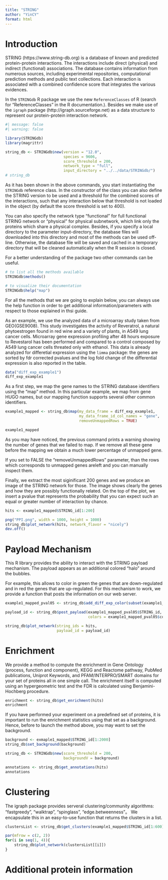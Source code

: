```yaml
---
title: "STRING"
author: "YinCY"
format: html
---
```


# Introduction
STRING (https://www.string-db.org) is a database of known and predicted protein-protein interactions. The interactions include direct (physical) and indirect (functional) associations. The database contains information from numerous sources, including experimental repositories, computational prediction methods and public text collections. Each interaction is associated with a combined confidence score that integrates the various evidences.

In the `STRINGdb` R package we use the new `ReferenceClasses` of R (search for "ReferenceClasses" in the R documentation.). Besides we make use of the `igraph` package (http://igraph.sourceforge.net) as a data structure to represent our protein-protein interaction network.

```r
#| message: false
#| warning: false

library(STRINGdb)
library(magrittr)

string_db <- STRINGdb$new(version = "12.0", 
                          species = 9606, 
                          score_threshold = 200, 
                          network_type = "full", 
                          input_directory = "../../data/STRINGdb/")
# string_db
```

As it has been shown in the above commands, you start instantiating the `STRINGdb` reference class. In the constructor of the class you can also define the STRING version to be used and a threshold for the combined scores of the interactions, such that any interaction below that threshold is not loaded in the object (by default the score threshold is set to 400).

You can also specify the network type "functional" for full functional STRING network or "physical" for physical subnetwork, which link only the proteins which share a physical complex. Besides, if you specify a local directory to the parameter input-directory, the database files will downloaded into this directory and most of the methods can be used off-line. Otherwise, the database file will be saved and cached in a temporary directory that will be cleaned automatically when the R session is closed.

For a better understanding of the package two other commands can be useful.

```r
# to list all the methods available
STRINGdb$methods() 
```

```r
# to visualize their documentation
STRINGdb$help("map")
```

For all the methods that we are going to explain below, you can always use the help function in order to get additional information/parameters with respect to those explained in thsi guide.

As an example, we use the analyzed data of a microarray study taken from GEO(GSE9008). This study investigates the activity of Reveratrol, a natural phytoestrogen found in red wine and a variety of plants, in A549 lung cancer cells. Microarray gene expression profiling after 48 hours exposure to Revestarol has been performed and compared to a control composed by A549 lung cancer cells threated only with ethanol. This data is already analyzed for differetial expression using the `limma` package: the genes are sorted by fdr corrected pvalues and the log fold change of the differential expression is also reported in the table.

```r
data("diff_exp_example1")
diff_exp_example1
```

As a first step, we map the gene names to the STRING database identifiers using the "map" method. In this particular example, we map from gene HUGO names, but our mapping function supports several other common identifiers. 

```r
example1_mapped <- string_db$map(my_data_frame = diff_exp_example1,
                                 my_data_frame_id_col_names = "gene", 
                                 removeUnmappedRows = TRUE)

example1_mapped
```

As you may have noticed, the previous command prints a warning showing the number of genes that we failed to map. If we remove all these gene before the mapping we obtain a much lower percentage of unmapped gene.

If you set to FALSE the "removeUnmappedRows" parameter, than the rows which corresponds to unmapped genes areleft and you can manually inspect them.

Finally, we extract the most siginificant 200 genes and we produce an image of the STRING network for those. The image shows clearly the genes and how they are possibly functionally related. On the top of the plot, we insert a pvalue that represents the probability that you can expect such an equal or greater number of interaction by chance.

```r
hits <- example1_mapped$STRING_id[1:200]

png("PPI.png", width = 1000, height = 1000)
string_db$plot_network(hits, network_flavor = "nicely")
dev.off()
```


# Payload Mechanism
This R library provides the ability to interact with the STRING payload mechanism. The payload appears as an additional colored "halo" around the bubbles. 

For example, this allows to color in green the genes that are down-regulated and in red the genes that are up-regulated. For this mechanism to work, we provide a function that posts the information on our web server. 

```r
example1_mapped_pval05 <- string_db$add_diff_exp_color(subset(example1_mapped, pvalue < 0.05), logFcColStr = "logFC")

payload_id <- string_db$post_payload(example1_mapped_pval05$STRING_id, 
                                     colors = example1_mapped_pval05$color)

string_db$plot_network(string_ids = hits, 
                       payload_id = payload_id)
```


# Enrichment
We provide a method to compute the enrichment in Gene Ontology (process, function and component), KEGG and Reactome pathway, PubMed publications, Uniprot Keywords, and PFAM/INTERPRO/SMART domains for your set of proteins all in one simple call. The enrichment itself is computed using an hypergeometric test and the FDR is calculated using Benjamini-Hochberg procedure.

```r
enrichment <- string_db$get_enrichment(hits)
enrichment
```

If you have performed your experiment on a predefined set of proteins, it is important to run the enrichment statistics using that set as a background. Hence, before to launch the method above, you may want to set the background.

```r
background <- exmaple1_mapped$STRING_id[1:2000]
string_db$set_background(background)

string_db <- STRINGdb$new(score_threshold = 200, 
                          backgroundV = background)
```

```r
annotations <- string_db$get_annotations(hits)
annotations
```

# Clustering
The igraph package provides serveral clustering/community algorithms: "fastgreedy", "walktrap", "spinglass", "edge.betweenness"。 We encapsulate this in an easy-to-use function that returns the clusters in a list. 

```r
clustersList <- string_db$get_clusters(example1_mapped$STRING_id[1:600])
```

```r
par(mfrow = c(2, 2))
for(i in seq(1, 4)){
    string_db$plot_network(clustersList[[i]])
}
```

# Additional protein information











